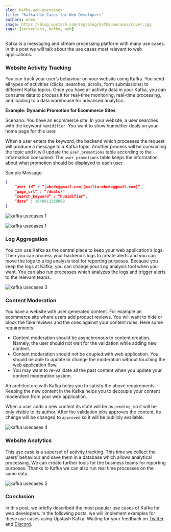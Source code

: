 ```yaml
---
slug: kafka-web-usescases
title: "Kafka Use Cases for Web Developers"
authors: enes
image: https://blog.upstash.com/img/blog/kafkausecases/cover.jpg
tags: [serverless, kafka, web]
---
```


Kafka is a messaging and stream processing platform with many use cases. In this post we will talk about the use cases most relevant to web applications.

### Website Activity Tracking

You can track your user’s behaviour on your website using Kafka. You send all types of activities (clicks, searches, scrolls, form submissions) to different Kafka topics. Once you have all activity data in your Kafka, you can consume data to process it for real-time monitoring, real-time processing, and loading to a data warehouse for advanced analytics.

**Example: Dynamic Promotion for Ecommerce Sites**

Scenario: You have an ecommerce site. In your website, a user searches with the keyword `humidifier`. You want to show humidifier deals on your home page for this user.

When a user enters the keyword, the backend which processes the request will produce a message to a Kafka topic. Another process will be consuming the topic and it will update the `user_promotions` table according to the information consumed. The `user_promotions` table keeps the information about what promotion should be displayed to each user.

Sample Message:

```json
{
    “user_id” : “[abcde@gmail.com](mailto:abcde@gmail.com)”,
    “page_url” : “/deals/”
    “search_keyword” : “humidifier”,
    “date” : 1640912388090
}
```

![kafka usecases 1](/blog/kafkausecases/1.png)

![kafka usecases 1](/blog/kafkausecases/2.png)

### Log Aggregation

You can use Kafka as the central place to keep your web application’s logs. Then you can process your backend’s logs to create alerts and you can move the logs to a log analysis tool for reporting purposes. Because you keep the logs at Kafka, you can change your Log analysis tool when you want. You can also run processes which analyzes the logs and trigger alerts to the relevant teams.

![kafka usecases 3](/blog/kafkausecases/3.png)

### Content Moderation

You have a website with user generated content. For example an ecommerce site where users add product reviews. You will want to hide or block the fake reviews and the ones against your content rules. Here some requirements:

- Content moderation should be asynchronous to content creation. Namely, the user should not wait for the validation while adding new content.
- Content moderation should not be coupled with web application. You should be able to update or change the moderation without touching the web application flow.
- You may want to re-validate all the past content when you update your content moderation system.

An architecture with Kafka helps you to satisfy the above requirements. Keeping the new content in the Kafka helps you to decouple your content moderation from your web application.

When a user adds a new content its state will be as `pending`, so it will be only visible to its author. After the validation jobs approves the content, its change will be changed to `approved` so it will be publicly available.

![kafka usecases 4](/blog/kafkausecases/4.png)

### Website Analytics

This use case is a superset of activity tracking. This time we collect the users’ behaviour and save them in a database which allows analytical processing. We can create further tools for the business teams for reporting purposes. Thanks to Kafka we can also run real time processes on the same data.

![kafka usecases 5](/blog/kafkausecases/5.png)

### Conclusion

In this post, we briefly described the most popular use cases of Kafka for web developers. In the following posts, we will implement examples for these use cases using Upstash Kafka. Waiting for your feedback on [Twitter](https://twitter.com/upstash) and [Discord](https://discord.gg/w9SenAtbme).

